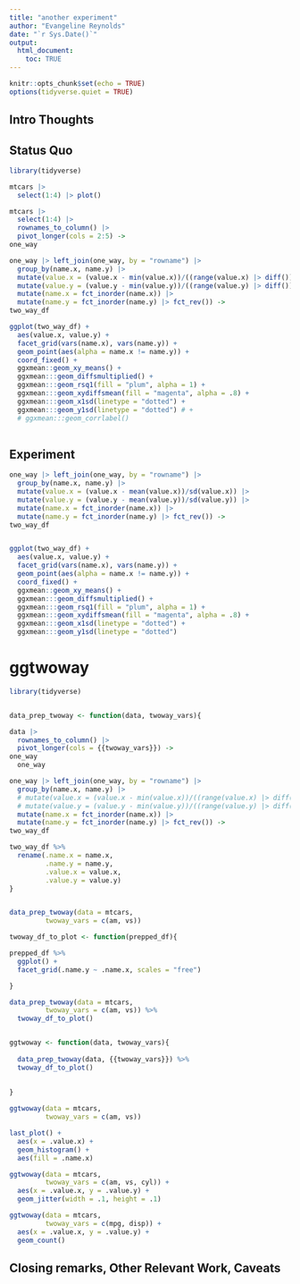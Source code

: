 ```yaml
---
title: "another experiment"
author: "Evangeline Reynolds"
date: "`r Sys.Date()`"
output: 
  html_document:
    toc: TRUE
---
```


```r
knitr::opts_chunk$set(echo = TRUE)
options(tidyverse.quiet = TRUE)
```




## Intro Thoughts


## Status Quo

```r
library(tidyverse)

mtcars |>
  select(1:4) |> plot()

mtcars |>
  select(1:4) |>
  rownames_to_column() |>
  pivot_longer(cols = 2:5) ->
one_way

one_way |> left_join(one_way, by = "rowname") |>
  group_by(name.x, name.y) |>
  mutate(value.x = (value.x - min(value.x))/((range(value.x) |> diff()))) |>
  mutate(value.y = (value.y - min(value.y))/((range(value.y) |> diff()))) |> 
  mutate(name.x = fct_inorder(name.x)) |>
  mutate(name.y = fct_inorder(name.y) |> fct_rev()) ->
two_way_df

```


```r
ggplot(two_way_df) + 
  aes(value.x, value.y) + 
  facet_grid(vars(name.x), vars(name.y)) +
  geom_point(aes(alpha = name.x != name.y)) + 
  coord_fixed() +
  ggxmean::geom_xy_means() + 
  ggxmean:::geom_diffsmultiplied() +
  ggxmean:::geom_rsq1(fill = "plum", alpha = 1) + 
  ggxmean:::geom_xydiffsmean(fill = "magenta", alpha = .8) + 
  ggxmean:::geom_x1sd(linetype = "dotted") + 
  ggxmean:::geom_y1sd(linetype = "dotted") # +
  # ggxmean:::geom_corrlabel()
  

```

## Experiment

```r
one_way |> left_join(one_way, by = "rowname") |>
  group_by(name.x, name.y) |>
  mutate(value.x = (value.x - mean(value.x))/sd(value.x)) |>
  mutate(value.y = (value.y - mean(value.y))/sd(value.y)) |> 
  mutate(name.x = fct_inorder(name.x)) |>
  mutate(name.y = fct_inorder(name.y) |> fct_rev()) ->
two_way_df


ggplot(two_way_df) + 
  aes(value.x, value.y) + 
  facet_grid(vars(name.x), vars(name.y)) +
  geom_point(aes(alpha = name.x != name.y)) +
  coord_fixed() +
  ggxmean::geom_xy_means() + 
  ggxmean:::geom_diffsmultiplied() +
  ggxmean:::geom_rsq1(fill = "plum", alpha = 1) + 
  ggxmean:::geom_xydiffsmean(fill = "magenta", alpha = .8) + 
  ggxmean:::geom_x1sd(linetype = "dotted") + 
  ggxmean:::geom_y1sd(linetype = "dotted")

```


# ggtwoway


```r
library(tidyverse)


data_prep_twoway <- function(data, twoway_vars){

data |>
  rownames_to_column() |>
  pivot_longer(cols = {{twoway_vars}}) ->
one_way
  one_way

one_way |> left_join(one_way, by = "rowname") |>
  group_by(name.x, name.y) |>
  # mutate(value.x = (value.x - min(value.x))/((range(value.x) |> diff()))) |>
  # mutate(value.y = (value.y - min(value.y))/((range(value.y) |> diff()))) |> 
  mutate(name.x = fct_inorder(name.x)) |>
  mutate(name.y = fct_inorder(name.y) |> fct_rev()) ->
two_way_df

two_way_df %>% 
  rename(.name.x = name.x,
         .name.y = name.y,
         .value.x = value.x,
         .value.y = value.y)
}


data_prep_twoway(data = mtcars, 
         twoway_vars = c(am, vs))

twoway_df_to_plot <- function(prepped_df){

prepped_df %>% 
  ggplot() + 
  facet_grid(.name.y ~ .name.x, scales = "free")

}

data_prep_twoway(data = mtcars, 
         twoway_vars = c(am, vs)) %>% 
  twoway_df_to_plot()


ggtwoway <- function(data, twoway_vars){
  
  data_prep_twoway(data, {{twoway_vars}}) %>% 
  twoway_df_to_plot()
    
  
}

ggtwoway(data = mtcars, 
         twoway_vars = c(am, vs))

last_plot() + 
  aes(x = .value.x) +
  geom_histogram() + 
  aes(fill = .name.x)

ggtwoway(data = mtcars, 
         twoway_vars = c(am, vs, cyl)) +
  aes(x = .value.x, y = .value.y) +
  geom_jitter(width = .1, height = .1)

ggtwoway(data = mtcars, 
         twoway_vars = c(mpg, disp)) +
  aes(x = .value.x, y = .value.y) +
  geom_count()

```



## Closing remarks, Other Relevant Work, Caveats

